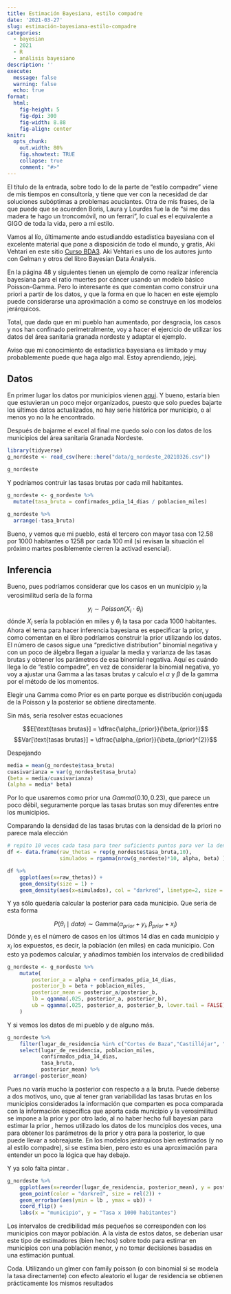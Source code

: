 ```yaml
---
title: Estimación Bayesiana, estilo compadre
date: '2021-03-27'
slug: estimación-bayesiana-estilo-compadre
categories:
  - bayesian  
  - 2021
  - R
  - análisis bayesiano
description: ''
execute: 
  message: false
  warning: false
  echo: true
format: 
  html: 
    fig-height: 5
    fig-dpi: 300
    fig-width: 8.88
    fig-align: center
knitr:
  opts_chunk:
    out.width: 80%
    fig.showtext: TRUE
    collapse: true
    comment: "#>"
---
```




El título de la entrada, sobre todo lo de la parte de "estilo compadre" viene de mis tiempos en consultoría, y tiene que ver con la necesidad de dar soluciones subóptimas a problemas acuciantes. Otra de mis frases, de la que puede que se acuerden Boris, Laura y Lourdes fue la de "si me das madera te hago un troncomóvil, no un ferrari", lo cual es el equivalente a GIGO de toda la vida, pero a mi estilo. 

Vamos al lío, últimamente ando estudianddo estadística bayesiana con el excelente material que pone a disposición de todo el mundo, y gratis, Aki Vehtari en este sitio [Curso BDA3 ](https://avehtari.github.io/BDA_course_Aalto/gsu2021.html). Aki Vehtari es uno de los autores junto con Gelman y otros del libro Bayesian Data Analysis. 

En la página 48 y siguientes tienen un ejemplo de como realizar inferencia bayesiana para el ratio muertes por cáncer usando un modelo básico Poisson-Gamma. Pero lo interesante es que comentan como construir una priori a partir de los datos,  y que la forma en que lo hacen en este ejemplo puede considerarse una aproximación a como se construye en los modelos jerárquicos. 

Total, que dado que en mi pueblo han aumentado, por desgracia, los casos y nos han confinado perimetralmente,  voy a hacer el ejercicio de utilizar los datos del área sanitaria granada nordeste y adaptar el ejemplo.

Aviso que mi conocimiento de estadística bayesiana es limitado y muy probablemente puede que haga algo mal. Estoy aprendiendo, jejej. 


## Datos 

En primer lugar los datos por municipios vienen [aqui](https://www.juntadeandalucia.es/institutodeestadisticaycartografia/salud/static/index.html5). Y bueno, estaría bien que estuvieran un poco mejor organizados, puesto que solo puedes bajarte los últimos datos actualizados, no hay serie histórica por municipio, o al menos yo no la he encontrado. 

Después de bajarme el excel al final me quedo solo con los datos de los municipios del área sanitaria Granada Nordeste.

```r
library(tidyverse)
g_nordeste <- read_csv(here::here("data/g_nordeste_20210326.csv"))

g_nordeste

```

Y podríamos contruir las tasas brutas por cada mil habitantes.

```r
g_nordeste <- g_nordeste %>% 
  mutate(tasa_bruta = confirmados_pdia_14_dias / poblacion_miles)

g_nordeste %>% 
  arrange(-tasa_bruta)
```

Bueno, y vemos que mi pueblo, está el tercero con mayor tasa con 12.58 por 1000 habitantes o 1258 por cada 100 mil (si revisan la situación el próximo martes posiblemente cierren la activad esencial). 

## Inferencia

Bueno, pues podríamos considerar que los casos en un municipio $y_i$ la verosimilitud sería de la forma

$$y_i \sim Poisson(X_i\cdot\theta_i)$$
dónde $X_i$ sería la población en miles y $\theta_i$ la tasa por cada 1000 habitantes.  
Ahora el tema para hacer inferencia bayesiana es especificar la prior, y como comentan en el libro podríamos construir la prior utilizando los datos. El número de casos sigue una "predictive distribution" binomial negativa  y con un poco de álgebra llegan a igualar la media y varianza de las tasas brutas y obtener los parámetros de esa binomial negativa. Aquí es cuándo llega lo de "estilo compadre", en vez de considerar la binomial negativa, yo voy a ajustar una Gamma a las tasas brutas y calculo el $\alpha$ y $\beta$ de la gamma por el método de los momentos.

Elegir una Gamma como Prior es en parte porque es distribución conjugada de la Poisson y la posterior se obtiene directamente. 

Sin más, sería resolver estas ecuaciones

$$E[\text{tasas brutas}] = \dfrac{\alpha_{prior}}{\beta_{prior}}$$
$$Var[\text{tasas brutas}] = \dfrac{\alpha_{prior}}{\beta_{prior}^{2}}$$

Despejando 

```r
media = mean(g_nordeste$tasa_bruta)
cuasivarianza = var(g_nordeste$tasa_bruta)
(beta = media/cuasivarianza)
(alpha = media* beta)
```
Por lo que usaremos como prior una $Gamma(0.10, 0.23)$, que parece un poco débil, seguramente porque las tasas brutas son muy diferentes entre los municipios.

Comparando la densidad de las tasas brutas con la densidad de la priori no parece mala elección
```r
# repito 10 veces cada tasa para tner suficients puntos para ver la densidad  estimada 
df <- data.frame(raw_thetas = rep(g_nordeste$tasa_bruta,10),   
                 simulados = rgamma(nrow(g_nordeste)*10, alpha, beta) )

df %>% 
    ggplot(aes(x=raw_thetas)) + 
    geom_density(size = 1) +
    geom_density(aes(x=simulados), col = "darkred", linetype=2, size = 1)

```
Y ya sólo quedaría calcular la posterior para cada municipio. Que sería de esta forma

$$P\left( \theta_i\mid data \right) \sim \text{Gamma}(\alpha_{prior} + y_i, \beta_{prior} + x_i)$$
Dónde $y_i$ es el número de casos en los últimos 14 días en cada municipio y $x_i$ los expuestos, es decir, la población (en miles) en cada municipio. 
Con esto ya podemos calcular, y añadimos también los intervalos de credibilidad

```r
g_nordeste <- g_nordeste %>% 
    mutate(
        posterior_a = alpha + confirmados_pdia_14_dias,
        posterior_b = beta + poblacion_miles,
        posterior_mean = posterior_a/posterior_b, 
        lb = qgamma(.025, posterior_a, posterior_b), 
        ub = qgamma(.025, posterior_a, posterior_b, lower.tail = FALSE)
    ) 
```

Y si vemos los datos de mi pueblo y de alguno más. 

```r
g_nordeste %>%
    filter(lugar_de_residencia %in% c("Cortes de Baza","Castilléjar", "Baza","Castril", "Benamaurel", "Zújar")) %>%
    select(lugar_de_residencia, poblacion_miles,
           confirmados_pdia_14_dias,
           tasa_bruta,
           posterior_mean) %>% 
  arrange(-posterior_mean)

```
Pues no varía mucho la posterior con respecto a a la bruta. Puede deberse a dos motivos, uno, que al tener gran variabilidad las tasas brutas en los municipios considerados la información que comparten es poca comparada con la información específica que aporta cada municipio y la verosimilitud se impone a la prior y por otro lado, al no haber hecho full bayesian para estimar la prior , hemos utilizado los datos de los muncipios dos veces, una para obtener los parámetros de la prior y otra para la posterior, lo que puede llevar a sobreajuste. En los modelos jerárquicos bien estimados (y no al estilo compadre), si se estima bien, pero esto es una aproximación para entender un poco la lógica que hay debajo. 


Y ya solo falta pintar . 

```r
g_nordeste %>% 
    ggplot(aes(x=reorder(lugar_de_residencia, posterior_mean), y = posterior_mean)) +
    geom_point(color = "darkred", size = rel(2)) +
    geom_errorbar(aes(ymin = lb , ymax = ub)) +
    coord_flip() +
    labs(x = "municipio", y = "Tasa x 1000 habitantes")

```
Los intervalos de credibilidad más pequeños se corresponden con los municipios con mayor población. A la vista de estos datos, se deberían usar este tipo de estimadores (bien hechos)  sobre todo para estimar en municipios con una población menor, y no tomar decisiones basadas en una estimación puntual. 

Coda. Utilizando un glmer con family poisson (o con binomial si se modela la tasa directamente) con efecto aleatorio el lugar de residencia se obtienen prácticamente los mismos resultados
